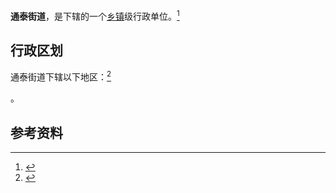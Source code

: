 {{中国乡级行政区|35/07/81/002/000}}

'''通泰街道'''，是{{PRC admin/fullname|35/07/81/002/000|3}}下辖的一个[[乡镇|乡镇]]级行政单位。<ref>{{PRC admin/ref sgc|{{PRC admin/parent|35/07/81/002/000}}}}</ref>

== 行政区划 ==

通泰街道下辖以下地区：<ref>{{PRC admin/ref sgc|35/07/81/002/000}}</ref>

{{PRC admin/children|35/07/81/002/000}}。

== 参考资料 ==

{{reflist}}

{{行政区划小作品}}
{{PRC admin/navcat|35/07/81/002/000}}
